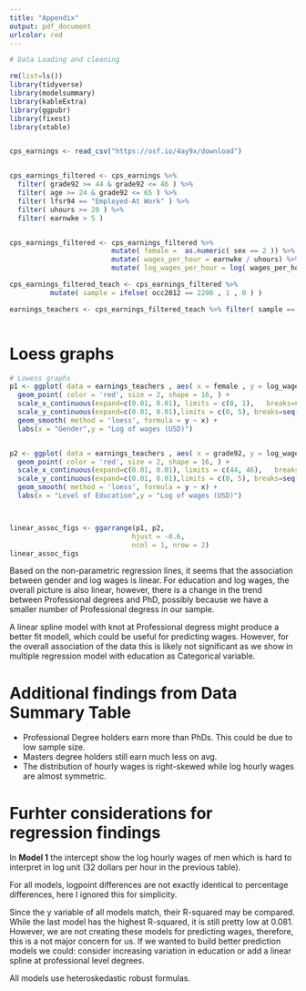 ```yaml
---
title: "Appendix"
output: pdf_document
urlcolor: red
---
```


```r
# Data Loading and cleaning

rm(list=ls())
library(tidyverse)
library(modelsummary)
library(kableExtra)
library(ggpubr)
library(fixest)
library(xtable)


cps_earnings <- read_csv("https://osf.io/4ay9x/download")


cps_earnings_filtered <- cps_earnings %>% 
  filter( grade92 >= 44 & grade92 <= 46 ) %>%
  filter( age >= 24 & grade92 <= 65 ) %>% 
  filter( lfsr94 == "Employed-At Work" ) %>%
  filter( uhours >= 20 ) %>% 
  filter( earnwke > 5 )


cps_earnings_filtered <- cps_earnings_filtered %>% 
                         mutate( female =  as.numeric( sex == 2 )) %>%
                         mutate( wages_per_hour = earnwke / uhours) %>%
                         mutate( log_wages_per_hour = log( wages_per_hour )) 

cps_earnings_filtered_teach <- cps_earnings_filtered %>%
          mutate( sample = ifelse( occ2012 == 2200 , 1 , 0 ) ) 

earnings_teachers <- cps_earnings_filtered_teach %>% filter( sample == 1 )



```

# Loess graphs


```r
# Lowess graphs
p1 <- ggplot( data = earnings_teachers , aes( x = female , y = log_wages_per_hour )) +
  geom_point( color = 'red', size = 2, shape = 16, ) + 
  scale_x_continuous(expand=c(0.01, 0.01), limits = c(0, 1),   breaks=seq(0, 1,   by=1)) + 
  scale_y_continuous(expand=c(0.01, 0.01),limits = c(0, 5), breaks=seq(0, 5, by=1)) +
  geom_smooth( method = 'loess', formula = y ~ x) +
  labs(x = "Gender",y = "Log of wages (USD)")


p2 <- ggplot( data = earnings_teachers , aes( x = grade92, y = log_wages_per_hour )) +
  geom_point( color = 'red', size = 2, shape = 16, ) + 
  scale_x_continuous(expand=c(0.01, 0.01), limits = c(44, 46),   breaks=seq(44, 46,   by=1)) + 
  scale_y_continuous(expand=c(0.01, 0.01),limits = c(0, 5), breaks=seq(0, 5, by=1)) +
  geom_smooth( method = 'loess', formula = y ~ x) +
  labs(x = "Level of Education",y = "Log of wages (USD)")



linear_assoc_figs <- ggarrange(p1, p2,
                              hjust = -0.6,
                              ncol = 1, nrow = 2)
linear_assoc_figs


```

Based on the non-parametric regression lines, it seems that the association between gender and log wages is linear. For education and log wages, the overall picture is also linear, however, there is a change in the trend between Professional degrees and PhD, possibly because we have a smaller number of Professional degress in our sample.

A linear spline model with knot at Professional degress might produce a better fit modell, which could be useful for predicting wages. However, for the overall association of the data this is likely not significant as we show in multiple regression model with education as Categorical variable.

# Additional findings from Data Summary Table

 - Professional Degree holders earn more than PhDs. This could be due to low sample size.
 - Masters degree holders still earn much less on avg.
  - The distribution of hourly wages is right-skewed while log hourly wages are almost symmetric.
  
  
# Furhter considerations for regression findings
  
In **Model 1** the intercept show the log hourly wages of men which is hard to interpret in log unit (32 dollars per hour in the previous table).
   
For all models, logpoint differences are not exactly identical to percentage differences, here I ignored this for simplicity.
   
Since the y variable of all models match, their R-squared may be compared. While the last model has the highest R-squared, it is still pretty low at 0.081. However, we are not creating these models for predicting wages, therefore, this is a not major concern for us. If we wanted to build better prediction models we could: consider increasing variation in education or add a linear spline at professional level degrees.

All models use heteroskedastic robust formulas.
